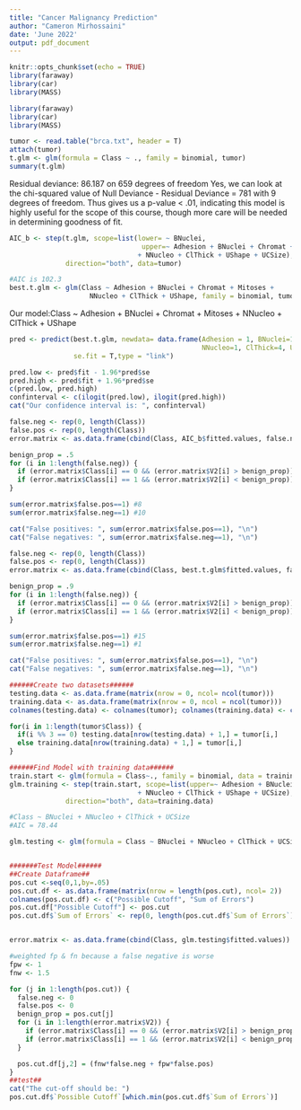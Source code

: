 ```yaml
---
title: "Cancer Malignancy Prediction"
author: "Cameron Mirhossaini"
date: 'June 2022'
output: pdf_document
---
```


```r
knitr::opts_chunk$set(echo = TRUE)
library(faraway)
library(car)
library(MASS)
```

\pagebreak
```r
library(faraway)
library(car)
library(MASS)

tumor <- read.table("brca.txt", header = T)
attach(tumor)
t.glm <- glm(formula = Class ~ ., family = binomial, tumor)
summary(t.glm)

```
Residual deviance:  86.187  on 659  degrees of freedom
Yes, we can look at the chi-squared value of Null Deviance - Residual Deviance
 = 781 with 9 degrees of freedom. Thus gives us a p-value  < .01, indicating this
 model is highly useful for the scope of this course, though more care will be
 needed in determining goodness of fit.
\pagebreak
```r

AIC_b <- step(t.glm, scope=list(lower= ~ BNuclei, 
                                 upper=~ Adhesion + BNuclei + Chromat + Epithel + Mitoses 
                                + NNucleo + ClThick + UShape + UCSize), 
              direction="both", data=tumor)

#AIC is 102.3
best.t.glm <- glm(Class ~ Adhesion + BNuclei + Chromat + Mitoses + 
                    NNucleo + ClThick + UShape, family = binomial, tumor)


```
Our model:Class ~ Adhesion + BNuclei + Chromat + Mitoses + NNucleo + ClThick + UShape

\pagebreak
```r
pred <- predict(best.t.glm, newdata= data.frame(Adhesion = 1, BNuclei=1, Chromat=3, Epithel=2, Mitoses=1,
                                                NNucleo=1, ClThick=4, UShape=1, UCSize=1), 
                se.fit = T,type = "link")

pred.low <- pred$fit - 1.96*pred$se
pred.high <- pred$fit + 1.96*pred$se
c(pred.low, pred.high)
confinterval <- c(ilogit(pred.low), ilogit(pred.high))
cat("Our confidence interval is: ", confinterval)


```
\pagebreak
```r
false.neg <- rep(0, length(Class))
false.pos <- rep(0, length(Class))
error.matrix <- as.data.frame(cbind(Class, AIC_b$fitted.values, false.neg, false.pos))

benign_prop = .5
for (i in 1:length(false.neg)) {
  if (error.matrix$Class[i] == 0 && (error.matrix$V2[i] > benign_prop)) error.matrix$false.neg[i] <- 1 
  if (error.matrix$Class[i] == 1 && (error.matrix$V2[i] < benign_prop)) error.matrix$false.pos[i] <- 1 
}

sum(error.matrix$false.pos==1) #8
sum(error.matrix$false.neg==1) #10

cat("False positives: ", sum(error.matrix$false.pos==1), "\n")
cat("False negatives: ", sum(error.matrix$false.neg==1), "\n")

```

\pagebreak
```r
false.neg <- rep(0, length(Class))
false.pos <- rep(0, length(Class))
error.matrix <- as.data.frame(cbind(Class, best.t.glm$fitted.values, false.neg, false.pos))

benign_prop = .9
for (i in 1:length(false.neg)) {
  if (error.matrix$Class[i] == 0 && (error.matrix$V2[i] > benign_prop)) error.matrix$false.neg[i] <- 1 
  if (error.matrix$Class[i] == 1 && (error.matrix$V2[i] < benign_prop)) error.matrix$false.pos[i] <- 1 
}

sum(error.matrix$false.pos==1) #15
sum(error.matrix$false.neg==1) #1

cat("False positives: ", sum(error.matrix$false.pos==1), "\n")
cat("False negatives: ", sum(error.matrix$false.neg==1), "\n")

```

\pagebreak
```r
######Create two datasets######
testing.data <- as.data.frame(matrix(nrow = 0, ncol= ncol(tumor)))
training.data <- as.data.frame(matrix(nrow = 0, ncol = ncol(tumor)))
colnames(testing.data) <- colnames(tumor); colnames(training.data) <- colnames(tumor)

for(i in 1:length(tumor$Class)) {
  if(i %% 3 == 0) testing.data[nrow(testing.data) + 1,] = tumor[i,]
  else training.data[nrow(training.data) + 1,] = tumor[i,]
}

######Find Model with training data######
train.start <- glm(formula = Class~., family = binomial, data = training.data)
glm.training <- step(train.start, scope=list(upper=~ Adhesion + BNuclei + Chromat + Epithel + Mitoses 
                                + NNucleo + ClThick + UShape + UCSize), 
              direction="both", data=training.data)

#Class ~ BNuclei + NNucleo + ClThick + UCSize
#AIC = 78.44

glm.testing <- glm(formula = Class ~ BNuclei + NNucleo + ClThick + UCSize, family = binomial, tumor)


#######Test Model######
##Create Dataframe##
pos.cut <-seq(0,1,by=.05)
pos.cut.df <- as.data.frame(matrix(nrow = length(pos.cut), ncol= 2))
colnames(pos.cut.df) <- c("Possible Cutoff", "Sum of Errors")
pos.cut.df["Possible Cutoff"] <- pos.cut
pos.cut.df$`Sum of Errors` <- rep(0, length(pos.cut.df$`Sum of Errors`))


error.matrix <- as.data.frame(cbind(Class, glm.testing$fitted.values))

#weighted fp & fn because a false negative is worse
fpw <- 1
fnw <- 1.5

for (j in 1:length(pos.cut)) {
  false.neg <- 0
  false.pos <- 0
  benign_prop = pos.cut[j]
  for (i in 1:length(error.matrix$V2)) {
    if (error.matrix$Class[i] == 0 && (error.matrix$V2[i] > benign_prop)) false.neg = false.neg + 1 
    if (error.matrix$Class[i] == 1 && (error.matrix$V2[i] < benign_prop)) false.pos = false.pos + 1
  }

  pos.cut.df[j,2] = (fnw*false.neg + fpw*false.pos)
}
##test##
cat("The cut-off should be: ")
pos.cut.df$`Possible Cutoff`[which.min(pos.cut.df$`Sum of Errors`)]



```




